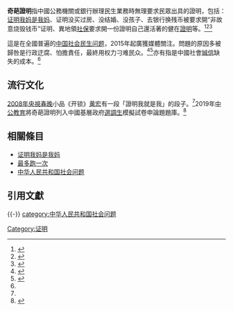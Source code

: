 '''奇葩證明'''指中國公務機關或銀行辦理民生業務時無理要求民眾出具的證明，包括：[[证明我妈是我妈|证明我妈是我妈]]、证明没买过房、没结婚、没孩子、去银行换残币被要求開“非故意烧毁钱币”证明、異地領[[中國社保|社保]]要求開一份證明自己還活著的健在[[證明|證明]]等。<ref name="新京报2015">{{cite news|title=怎么证明他妈是他妈？那些让人哭笑不得的证明|newspaper=[[新京报|新京报]]动新闻（文字来源综合：[[人民日报|人民日报]]、[[大河报|大河报]]、[[人民日报|人民日报]]政文微信、[[新华网|新华网]]）|date=2015-04-08|last=苏丹|first=|url=http://www.bjnews.com.cn/video/2015/04/08/359293.html|archiveurl=https://web.archive.org/web/20201220190436/http://www.bjnews.com.cn/video/2015/04/08/359293.html|archivedate=2020-12-20|accessdate=2020-12-20|dead-url=no}}</ref><ref name="xinhua20150511">{{cite news|title=证明自己还活着”式尴尬如何破除？|newspaper=[[新华网|新华网]]（综合[[人民日报|人民日报]]、[[中国青年报|中国青年报]]、[[西安晚报|西安晚报]]、[[大河报|大河报]]等）|date=2015-05-11|editor=吴丽娜|first=|url=http://www.xinhuanet.com//politics/2015-05/11/c_127784346.htm|archiveurl=https://web.archive.org/web/20190806113510/http://www.xinhuanet.com//politics/2015-05/11/c_127784346.htm|archivedate=2019-08-06|accessdate=2020-12-20|dead-url=no}}</ref><ref>{{cite news|title=Premier ridicules 'prove your mother is your mother' government regulations|newspaper=[[China_Daily|China Daily]]|date=2015-05-07|last=|first=|url=https://www.chinadaily.com.cn/china/2015-05/07/content_20650308.htm|archiveurl=https://web.archive.org/web/20200522125550/http://www.chinadaily.com.cn/china/2015-05/07/content_20650308.htm|archivedate=2020-05-22|accessdate=2020-12-21|dead-url=no}}</ref>

這是在全國普遍的[[中华人民共和国的社会问题|中国社会民生问题]]，2015年起廣獲媒體關注。問題的原因多被歸咎是行政迂腐、怕擔責任，最終用权力刁难民众。<ref>{{cite news|title="奇葩证明"为何成"烫手山芋"？|newspaper=[[參考消息|參考消息]]專題「銳參考」112期|date=2015|editor=倪林军|first=|url=http://www.cankaoxiaoxi.com/rui/qpzm/|archiveurl=https://web.archive.org/web/20150831020722/http://www.cankaoxiaoxi.com/rui/qpzm/|archivedate=2015-08-31|accessdate=2020-12-20|dead-url=no}}</ref><ref name="河北">{{cite news|title=“证明你妈是你妈” 别用权力刁难民众|newspaper=网易河北|date=2019-08-23|last=许昭慧|first=|url=http://hebei.news.163.com/19/0823/17/EN9H8VDE041591UI.html|archiveurl=https://web.archive.org/web/20201220183239/http://hebei.news.163.com/19/0823/17/EN9H8VDE041591UI.html|archivedate=2020-12-20|accessdate=2020-12-20|dead-url=no}}</ref>亦有指是中國社會[[誠信|誠信]]缺失的成本。<ref name="xinhua20150511"/>

==流行文化==
[[2008年中国中央电视台春节联欢晚会|2008年央視春晚]]小品《开锁》[[黄宏_(演员)|黄宏]]有一段「證明我就是我」的段子。<ref name="新京报2015"/>2019年[[中公教育|中公教育]]將奇葩證明列入中國基層政府[[選調生|選調生]]模擬試卷申論題題庫。<ref>{{cite news|title=2020选调生申论模拟试题：“奇葩证明”怪相（11.5）|newspaper=北京[[中公教育|中公教育]]|date=2019-11-14 |last=|first=|url=https://archive.is/UAMDzl|archiveurl=https://archive.is/UAMDz|archivedate=2020-12-20}}</ref>

==相關條目==
*[[证明我妈是我妈|证明我妈是我妈]]
*[[最多跑一次|最多跑一次]]
*[[中华人民共和国社会问题|中华人民共和国社会问题]]

==引用文獻==
{{reflist}}
{{-}}
[[category:中华人民共和国社会问题|category:中华人民共和国社会问题]]
[[Category:证明|Category:证明]]